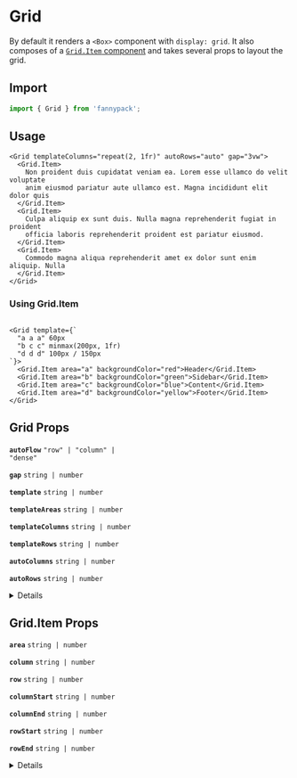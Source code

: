 
# Grid

By default it renders a `<Box>` component with `display: grid`. It also composes of a [`Grid.Item` component](#TODO) and takes several props to layout the grid.

## Import

```js
import { Grid } from 'fannypack';
```

## Usage

```jsx-live
<Grid templateColumns="repeat(2, 1fr)" autoRows="auto" gap="3vw">
  <Grid.Item>
    Non proident duis cupidatat veniam ea. Lorem esse ullamco do velit voluptate
    anim eiusmod pariatur aute ullamco est. Magna incididunt elit dolor quis
  </Grid.Item>
  <Grid.Item>
    Culpa aliquip ex sunt duis. Nulla magna reprehenderit fugiat in proident
    officia laboris reprehenderit proident est pariatur eiusmod.
  </Grid.Item>
  <Grid.Item>
    Commodo magna aliqua reprehenderit amet ex dolor sunt enim aliquip. Nulla
  </Grid.Item>
</Grid>
```

### Using Grid.Item

```jsx-live

<Grid template={`
  "a a a" 60px
  "b c c" minmax(200px, 1fr)
  "d d d" 100px / 150px
`}>
  <Grid.Item area="a" backgroundColor="red">Header</Grid.Item>
  <Grid.Item area="b" backgroundColor="green">Sidebar</Grid.Item>
  <Grid.Item area="c" backgroundColor="blue">Content</Grid.Item>
  <Grid.Item area="d" backgroundColor="yellow">Footer</Grid.Item>
</Grid>
```

## Grid Props

<!-- Automatically generated -->

**<Code marginRight="major-1">autoFlow</Code>** <Code fontSize="150" palette="primary">&#34;row&#34; | &#34;column&#34; | &#34;dense&#34;</Code> 

<Box marginBottom="major-4" />

**<Code marginRight="major-1">gap</Code>** <Code fontSize="150" palette="primary">string | number</Code> 

<Box marginBottom="major-4" />

**<Code marginRight="major-1">template</Code>** <Code fontSize="150" palette="primary">string | number</Code> 

<Box marginBottom="major-4" />

**<Code marginRight="major-1">templateAreas</Code>** <Code fontSize="150" palette="primary">string | number</Code> 

<Box marginBottom="major-4" />

**<Code marginRight="major-1">templateColumns</Code>** <Code fontSize="150" palette="primary">string | number</Code> 

<Box marginBottom="major-4" />

**<Code marginRight="major-1">templateRows</Code>** <Code fontSize="150" palette="primary">string | number</Code> 

<Box marginBottom="major-4" />

**<Code marginRight="major-1">autoColumns</Code>** <Code fontSize="150" palette="primary">string | number</Code> 

<Box marginBottom="major-4" />

**<Code marginRight="major-1">autoRows</Code>** <Code fontSize="150" palette="primary">string | number</Code> 

<Box marginBottom="major-4" />

<details><Box use="summary" marginBottom="major-2">Inherits <code><strong>Box</strong></code> props</Box>

**<Code marginRight="major-1">use</Code>**  

<Code isBlock palette="primary" fontSize="150" padding="minor-1" marginBottom="major-2">
{`string
  | (ComponentClass<any, any> & { useProps: any; })
  | (FunctionComponent<any> & { useProps: any; })`}
</Code>

<Box marginBottom="major-4" />

**<Code marginRight="major-1">className</Code>** <Code fontSize="150" palette="primary">string</Code> 

<Box marginBottom="major-4" />

**<Code marginRight="major-1">children</Code>**  

<Code isBlock palette="primary" fontSize="150" padding="minor-1" marginBottom="major-2">
{`string
  | number
  | boolean
  | {}
  | ReactElement<any, string
  | ((props: any) => ReactElement<any, string
  | ...
  | (new (props: any) => Component<any, any, any>)>)
  | (new (props: any) => Component<any, any, any>)>
  | ReactNodeArray
  | ReactPortal
  | ((props: BoxProps) => ReactNode)`}
</Code>

<Box marginBottom="major-4" />

**<Code marginRight="major-1">altitude</Code>** <Code fontSize="150" palette="primary">string</Code> 

<Box marginBottom="major-4" />

**<Code marginRight="major-1">variant</Code>** <Code fontSize="150" palette="primary">string</Code> 

<Box marginBottom="major-4" />

**<Code marginRight="major-1">showBreakpoint</Code>** <Code fontSize="150" palette="primary">string</Code> 

<Box marginBottom="major-4" />

**<Code marginRight="major-1">hiddenBreakpoint</Code>** <Code fontSize="150" palette="primary">string</Code> 

<Box marginBottom="major-4" />

**<Code marginRight="major-1">overrides</Code>**  

<Code isBlock palette="primary" fontSize="150" padding="minor-1" marginBottom="major-2">
{`{
  altitudes?: AltitudesThemeConfig;
  borders?: BordersThemeConfig;
  borderRadii?: BorderRadiiThemeConfig;
  breakpoints?: BreakpointsThemeConfig;
  fontSizes?: FontSizeThemeConfig;
  fontWeights?: FontWeightsThemeConfig;
  ... 77 more ...;
  Template?: TemplateThemeConfig;
}`}
</Code>

<Box marginBottom="major-4" />

**<Code marginRight="major-1">elementRef</Code>** <Code fontSize="150" palette="primary">((instance: any) =&#62; void) | RefObject&#60;any&#62;</Code> 

<Box marginBottom="major-4" />

**<Code marginRight="major-1">themeKey</Code>** <Code fontSize="150" palette="primary">string</Code> 

<Box marginBottom="major-4" />

</details>
            

## Grid.Item Props

<!-- Automatically generated -->

**<Code marginRight="major-1">area</Code>** <Code fontSize="150" palette="primary">string | number</Code> 

<Box marginBottom="major-4" />

**<Code marginRight="major-1">column</Code>** <Code fontSize="150" palette="primary">string | number</Code> 

<Box marginBottom="major-4" />

**<Code marginRight="major-1">row</Code>** <Code fontSize="150" palette="primary">string | number</Code> 

<Box marginBottom="major-4" />

**<Code marginRight="major-1">columnStart</Code>** <Code fontSize="150" palette="primary">string | number</Code> 

<Box marginBottom="major-4" />

**<Code marginRight="major-1">columnEnd</Code>** <Code fontSize="150" palette="primary">string | number</Code> 

<Box marginBottom="major-4" />

**<Code marginRight="major-1">rowStart</Code>** <Code fontSize="150" palette="primary">string | number</Code> 

<Box marginBottom="major-4" />

**<Code marginRight="major-1">rowEnd</Code>** <Code fontSize="150" palette="primary">string | number</Code> 

<Box marginBottom="major-4" />

<details><Box use="summary" marginBottom="major-2">Inherits <code><strong>Box</strong></code> props</Box>

**<Code marginRight="major-1">use</Code>**  

<Code isBlock palette="primary" fontSize="150" padding="minor-1" marginBottom="major-2">
{`string
  | (ComponentClass<any, any> & { useProps: any; })
  | (FunctionComponent<any> & { useProps: any; })`}
</Code>

<Box marginBottom="major-4" />

**<Code marginRight="major-1">className</Code>** <Code fontSize="150" palette="primary">string</Code> 

<Box marginBottom="major-4" />

**<Code marginRight="major-1">children</Code>**  

<Code isBlock palette="primary" fontSize="150" padding="minor-1" marginBottom="major-2">
{`string
  | number
  | boolean
  | {}
  | ReactElement<any, string
  | ((props: any) => ReactElement<any, string
  | ...
  | (new (props: any) => Component<any, any, any>)>)
  | (new (props: any) => Component<any, any, any>)>
  | ReactNodeArray
  | ReactPortal
  | ((props: BoxProps) => ReactNode)`}
</Code>

<Box marginBottom="major-4" />

**<Code marginRight="major-1">altitude</Code>** <Code fontSize="150" palette="primary">string</Code> 

<Box marginBottom="major-4" />

**<Code marginRight="major-1">variant</Code>** <Code fontSize="150" palette="primary">string</Code> 

<Box marginBottom="major-4" />

**<Code marginRight="major-1">showBreakpoint</Code>** <Code fontSize="150" palette="primary">string</Code> 

<Box marginBottom="major-4" />

**<Code marginRight="major-1">hiddenBreakpoint</Code>** <Code fontSize="150" palette="primary">string</Code> 

<Box marginBottom="major-4" />

**<Code marginRight="major-1">overrides</Code>**  

<Code isBlock palette="primary" fontSize="150" padding="minor-1" marginBottom="major-2">
{`{
  altitudes?: AltitudesThemeConfig;
  borders?: BordersThemeConfig;
  borderRadii?: BorderRadiiThemeConfig;
  breakpoints?: BreakpointsThemeConfig;
  fontSizes?: FontSizeThemeConfig;
  fontWeights?: FontWeightsThemeConfig;
  ... 77 more ...;
  Template?: TemplateThemeConfig;
}`}
</Code>

<Box marginBottom="major-4" />

**<Code marginRight="major-1">elementRef</Code>** <Code fontSize="150" palette="primary">((instance: any) =&#62; void) | RefObject&#60;any&#62;</Code> 

<Box marginBottom="major-4" />

**<Code marginRight="major-1">themeKey</Code>** <Code fontSize="150" palette="primary">string</Code> 

<Box marginBottom="major-4" />

</details>
            
